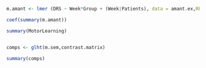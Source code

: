 



```r

m.amant <- lmer (DRS ~ Week*Group + (Week|Patients), data = amant.ex,REML=F)

coef(summary(m.amant))

```


```r

summary(MotorLearning)


comps <- glht(m.sem,contrast.matrix)

```


```r

summary(comps)

```
